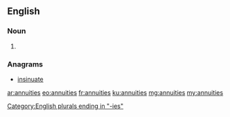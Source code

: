 ==English==

===Noun===
{{head|en|plural}}

# {{plural of|annuity|lang=en}}

===Anagrams===
* [[insinuate#English|insinuate]]

[[Category:English plurals ending in "-ies"]]

[[ar:annuities]]
[[eo:annuities]]
[[fr:annuities]]
[[ku:annuities]]
[[mg:annuities]]
[[my:annuities]]